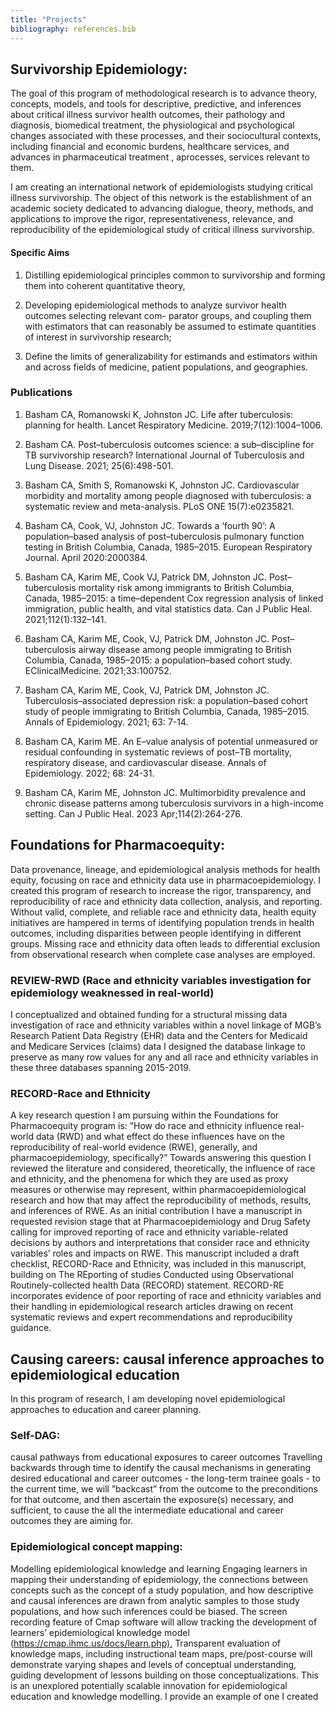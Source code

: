 ```yaml
---
title: "Projects"
bibliography: references.bib
---
```


## Survivorship Epidemiology:

The goal of this program of methodological research is to advance theory, concepts, models, and tools for descriptive, predictive, and inferences about critical illness survivor health outcomes, their pathology and diagnosis, biomedical treatment, the physiological and psychological changes associated with these processes, and their sociocultural contexts, including financial and economic burdens, healthcare services, and advances in pharmaceutical treatment , aprocesses, services relevant to them.

I am creating an international network of epidemiologists studying critical illness survivorship. The object of this network is the establishment of an academic society dedicated to advancing dialogue, theory, methods, and applications to improve the rigor, representativeness, relevance, and reproducibility of the epidemiological study of critical illness survivorship.

#### Specific Aims

1.  Distilling epidemiological principles common to survivorship and forming them into coherent quantitative theory,

2.  Developing epidemiological methods to analyze survivor health outcomes selecting relevant com- parator groups, and coupling them with estimators that can reasonably be assumed to estimate quantities of interest in survivorship research;

3.  Define the limits of generalizability for estimands and estimators within and across fields of medicine, patient populations, and geographies.

### Publications

1.  Basham CA, Romanowski K, Johnston JC. Life after tuberculosis: planning for health. Lancet Respiratory Medicine. 2019;7(12):1004–1006.

2.  Basham CA. Post–tuberculosis outcomes science: a sub–discipline for TB survivorship research? International Journal of Tuberculosis and Lung Disease. 2021; 25(6):498-501.

3.  Basham CA, Smith S, Romanowski K, Johnston JC. Cardiovascular morbidity and mortality among people diagnosed with tuberculosis: a systematic review and meta-analysis. PLoS ONE 15(7):e0235821.

4.  Basham CA, Cook, VJ, Johnston JC. Towards a ‘fourth 90’: A population–based analysis of post–tuberculosis pulmonary function testing in British Columbia, Canada, 1985–2015. European Respiratory Journal. April 2020:2000384.

5.  Basham CA, Karim ME, Cook VJ, Patrick DM, Johnston JC. Post–tuberculosis mortality risk among immigrants to British Columbia, Canada, 1985–2015: a time–dependent Cox regression analysis of linked immigration, public health, and vital statistics data. Can J Public Heal. 2021;112(1):132–141.

6.  Basham CA, Karim ME, Cook, VJ, Patrick DM, Johnston JC. Post–tuberculosis airway disease among people immigrating to British Columbia, Canada, 1985–2015: a population–based cohort study. EClinicalMedicine. 2021;33:100752.

7.  Basham CA, Karim ME, Cook, VJ, Patrick DM, Johnston JC. Tuberculosis–associated depression risk: a population–based cohort study of people immigrating to British Columbia, Canada, 1985–2015. Annals of Epidemiology. 2021; 63: 7-14.

8.  Basham CA, Karim ME. An E–value analysis of potential unmeasured or residual confounding in systematic reviews of post–TB mortality, respiratory disease, and cardiovascular disease. Annals of Epidemiology. 2022; 68: 24-31.

9.  Basham CA, Karim ME, Johnston JC. Multimorbidity prevalence and chronic disease patterns among tuberculosis survivors in a high-income setting. Can J Public Heal. 2023 Apr;114(2):264-276.

## Foundations for Pharmacoequity:

Data provenance, lineage, and epidemiological analysis methods for health equity, focusing on race and ethnicity data use in pharmacoepidemiology. I created this program of research to increase the rigor, transparency, and reproducibility of race and ethnicity data collection, analysis, and reporting. Without valid, complete, and reliable race and ethnicity data, health equity initiatives are hampered in terms of identifying population trends in health outcomes, including disparities between people identifying in different groups. Missing race and ethnicity data often leads to differential exclusion from observational research when complete case analyses are employed.

### REVIEW-RWD (Race and ethnicity variables investigation for epidemiology weaknessed in real-world)

I conceptualized and obtained funding for a structural missing data investigation of race and ethnicity variables within a novel linkage of MGB’s Research Patient Data Registry (EHR) data and the Centers for Medicaid and Medicare Services (claims) data I designed the database linkage to preserve as many row values for any and all race and ethnicity variables in these three databases spanning 2015-2019.

### RECORD-Race and Ethnicity

A key research question I am pursuing within the Foundations for Pharmacoequity program is: ”How do race and ethnicity influence real-world data (RWD) and what effect do these influences have on the reproducibility of real-world evidence (RWE), generally, and pharmacoepidemiology, specifically?” Towards answering this question I reviewed the literature and considered, theoretically, the influence of race and ethnicity, and the phenomena for which they are used as proxy measures or otherwise may represent, within pharmacoepidemiological research and how that may affect the reproducibility of methods, results, and inferences of RWE. As an initial contribution I have a manuscript in requested revision stage that at Pharmacoepidemiology and Drug Safety calling for improved reporting of race and ethnicity variable-related decisions by authors and interpretations that consider race and ethnicity variables’ roles and impacts on RWE. This manuscript included a draft checklist, RECORD-Race and Ethnicity, was included in this manuscript, building on The REporting of studies Conducted using Observational Routinely-collected health Data (RECORD) statement. RECORD-RE incorporates evidence of poor reporting of race and ethnicity variables and their handling in epidemiological research articles drawing on recent systematic reviews and expert recommendations and reproducibility guidance.

## Causing careers: causal inference approaches to epidemiological education

In this program of research, I am developing novel epidemiological approaches to education and career planning.

### Self-DAG:

causal pathways from educational exposures to career outcomes Travelling backwards through time to identify the causal mechanisms in generating desired educational and career outcomes - the long-term trainee goals - to the current time, we will ”backcast” from the outcome to the preconditions for that outcome, and then ascertain the exposure(s) necessary, and sufficient, to cause the all the intermediate educational and career outcomes they are aiming for.

### Epidemiological concept mapping:

Modelling epidemiological knowledge and learning Engaging learners in mapping their understanding of epidemiology, the connections between concepts such as the concept of a study population, and how descriptive and causal inferences are drawn from analytic samples to those study populations, and how such inferences could be biased. The screen recording feature of Cmap software will allow tracking the development of learners’ epidemiological knowledge model (<https://cmap.ihmc.us/docs/learn.php).> Transparent evaluation of knowledge maps, including instructional team maps, pre/post-course will demonstrate varying shapes and levels of conceptual understanding, guiding development of lessons building on those conceptualizations. This is an unexplored potentially scalable innovation for epidemiological education and knowledge modelling. I provide an example of one I created